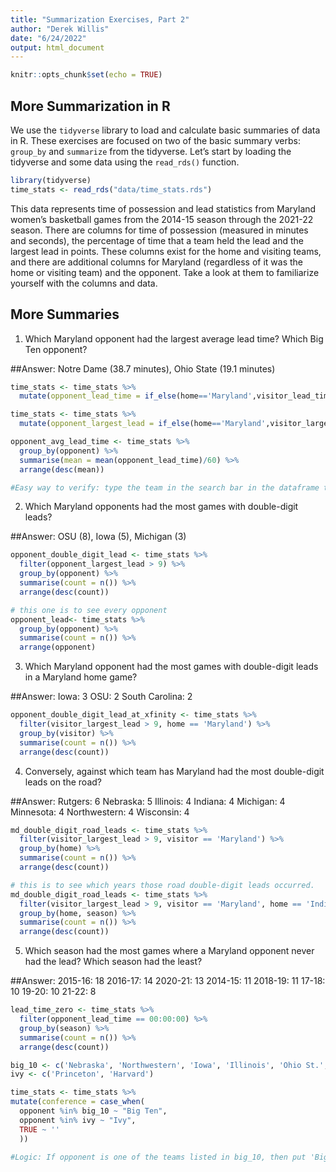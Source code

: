 ```yaml
---
title: "Summarization Exercises, Part 2"
author: "Derek Willis"
date: "6/24/2022"
output: html_document
---
```


```r
knitr::opts_chunk$set(echo = TRUE)
```

## More Summarization in R

We use the `tidyverse` library to load and calculate basic summaries of data in R. These exercises are focused on two of the basic summary verbs: `group_by` and `summarize` from the tidyverse. Let's start by loading the tidyverse and some data using the `read_rds()` function.

```r
library(tidyverse)
time_stats <- read_rds("data/time_stats.rds")
```

This data represents time of possession and lead statistics from Maryland women's basketball games from the 2014-15 season through the 2021-22 season. There are columns for time of possession (measured in minutes and seconds), the percentage of time that a team held the lead and the largest lead in points. These columns exist for the home and visiting teams, and there are additional columns for Maryland (regardless of it was the home or visiting team) and the opponent. Take a look at them to familiarize yourself with the columns and data.

## More Summaries

1. Which Maryland opponent had the largest average lead time? Which Big Ten opponent?

##Answer: 
Notre Dame (38.7 minutes), Ohio State (19.1 minutes)


```r
time_stats <- time_stats %>% 
  mutate(opponent_lead_time = if_else(home=='Maryland',visitor_lead_time, home_lead_time))

time_stats <- time_stats %>% 
  mutate(opponent_largest_lead = if_else(home=='Maryland',visitor_largest_lead, home_largest_lead))

opponent_avg_lead_time <- time_stats %>%
  group_by(opponent) %>%
  summarise(mean = mean(opponent_lead_time)/60) %>%
  arrange(desc(mean))

#Easy way to verify: type the team in the search bar in the dataframe to check the results.
```

2. Which Maryland opponents had the most games with double-digit leads?

##Answer: 
OSU (8), Iowa (5), Michigan (3)

```r
opponent_double_digit_lead <- time_stats %>%
  filter(opponent_largest_lead > 9) %>%
  group_by(opponent) %>%
  summarise(count = n()) %>%
  arrange(desc(count))

# this one is to see every opponent 
opponent_lead<- time_stats %>%
  group_by(opponent) %>%
  summarise(count = n()) %>%
  arrange(opponent)
```

3. Which Maryland opponent had the most games with double-digit leads in a Maryland home game?

##Answer: 
Iowa: 3
OSU: 2
South Carolina: 2

```r
opponent_double_digit_lead_at_xfinity <- time_stats %>%
  filter(visitor_largest_lead > 9, home == 'Maryland') %>%
  group_by(visitor) %>%
  summarise(count = n()) %>%
  arrange(desc(count))
```

4. Conversely, against which team has Maryland had the most double-digit leads on the road?

##Answer:
Rutgers: 6
Nebraska: 5
Illinois: 4
Indiana: 4
Michigan: 4
Minnesota: 4
Northwestern: 4
Wisconsin: 4

```r
md_double_digit_road_leads <- time_stats %>%
  filter(visitor_largest_lead > 9, visitor == 'Maryland') %>%
  group_by(home) %>%
  summarise(count = n()) %>%
  arrange(desc(count))

# this is to see which years those road double-digit leads occurred. 
md_double_digit_road_leads <- time_stats %>%
  filter(visitor_largest_lead > 9, visitor == 'Maryland', home == 'Indiana') %>%
  group_by(home, season) %>%
  summarise(count = n()) %>%
  arrange(desc(count))
```

5. Which season had the most games where a Maryland opponent never had the lead? Which season had the least?

##Answer: 
2015-16: 18
2016-17: 14
2020-21: 13
2014-15: 11
2018-19: 11
17-18: 10
19-20: 10
21-22: 8

```r
lead_time_zero <- time_stats %>%
  filter(opponent_lead_time == 00:00:00) %>%
  group_by(season) %>%
  summarise(count = n()) %>%
  arrange(desc(count))
```


```r
big_10 <- c('Nebraska', 'Northwestern', 'Iowa', 'Illinois', 'Ohio St.', 'Ohio State')
ivy <- c('Princeton', 'Harvard')

time_stats <- time_stats %>%
mutate(conference = case_when(
  opponent %in% big_10 ~ "Big Ten",
  opponent %in% ivy ~ "Ivy",
  TRUE ~ ''
  ))

#Logic: If opponent is one of the teams listed in big_10, then put 'Big 10' in the conference column. If it isn't, leave the conference column NA.
```



